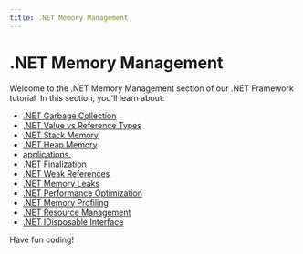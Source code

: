 ```yaml
---
title: .NET Memory Management
---
```


# .NET Memory Management

Welcome to the .NET Memory Management section of our .NET Framework tutorial. In this section, you'll learn about:

- [.NET Garbage Collection](./0-net-garbage-collection.mdx)
- [.NET Value vs Reference Types](./1-net-value-vs-reference.mdx)
- [.NET Stack Memory](./2-net-stack-memory.mdx)
- [.NET Heap Memory](./3-net-heap-memory.mdx)
- [applications.](./4-net-disposable-pattern.mdx)
- [.NET Finalization](./5-net-finalization.mdx)
- [.NET Weak References](./6-net-weak-references.mdx)
- [.NET Memory Leaks](./7-net-memory-leaks.mdx)
- [.NET Performance Optimization](./8-net-performance-optimization.mdx)
- [.NET Memory Profiling](./9-net-memory-profiling.mdx)
- [.NET Resource Management](./10-net-resource-management.mdx)
- [.NET IDisposable Interface](./11-net-idisposable-interface.mdx)

Have fun coding!